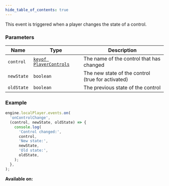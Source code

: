 ```yaml
---
hide_table_of_contents: true
---
```



This event is triggered when a player changes the state of a control.

### Parameters

| Name       | Type                                                | Description                                       |
| ---------- | --------------------------------------------------- | ------------------------------------------------- |
| `control`  | [`keyof PlayerControls`](/sdk/types/PlayerControls) | The name of the control that has changed          |
| `newState` | `boolean`                                           | The new state of the control (true for activated) |
| `oldState` | `boolean`                                           | The previous state of the control                 |

### Example

```js
engine.localPlayer.events.on(
  'onControlChange',
  (control, newState, oldState) => {
    console.log(
      'Control changed:',
      control,
      'New state:',
      newState,
      'Old state:',
      oldState,
    );
  },
);
```

**Available on:** <ClientTag />
